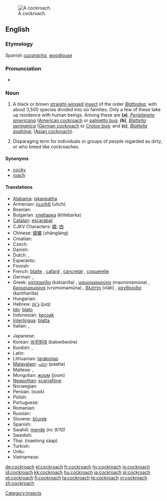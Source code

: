 [[Image:Cockroachcloseup.jpg|thumb|A cockroach.]]
==English==
{{wikipedia}}

===Etymology===
Spanish ''[[cucaracha]]'', [[woodlouse]]

===Pronunciation===
*{{audio|en-us-cockroach.ogg|Audio (US)}}

===Noun===
{{en-noun|es}}

# {{zoology}} A black or brown [[straight]][[-winged]] [[insect]] of the order ''[[Blattodea]]'', with about 3,500 species divided into six families. Only a few of these take up residence with human beings. Among these are '''(a)''', ''[[Periplaneta americana]]'' ([[American cockroach]] or [[palmetto bug]]; '''(b)''', ''[[Blattella germanica]]'' ([[German cockroach]] or [[Croton bug]]; and '''(c)''', ''[[Blattella asahinai]]'', ([[Asian cockroach]]).
# Disparaging term for individuals or groups of people regarded as dirty, or who breed like cockroaches.

====Synonyms====
*[[cocky]] {{italbrac|Australia|colloquial}}
*[[roach]] {{italbrac|US}}

====Translations====
{{trans-top|insect}}
*[[Alabama]]: [[iskanpatha]]
*Armenian: [[ուտիճ]] (utich)
* Bosnian: {{t-|bs|žohar|m}}
*Bulgarian: [[хлебарка]] (khlebarka) {{f}}
*[[Catalan]]: [[escarabat]] {{m}}
*CJKV Characters: [[蟑]]; [[甴]] {{italbrac|Cantonese}}
*Chinese: [[蟑螂]] (zhāngláng)
*Croatian: {{t+|hr|žohar|m}}
* Czech: {{t-|cs|šváb|m}}
* Danish: {{t+|da|kakerlak|c}}
* Dutch: {{t|nl|kakkerlak|m}}, {{t|nl|sissende kakkerlak|m}}
* Esperanto: {{t-|eo|blato|xs=Esperanto}}
* Finnish: {{t-|fi|torakka}}
*French: [[blatte]] {{f}}, [[cafard]] {{m}}, [[cancrelat]] {{m}}, [[coquerelle]] {{f}} {{italbrac|Quebec}}
* German: {{t+|de|Schabe|f}}, {{t|de|Kakerlake|m}}
*Greek: [[κατσαρίδα]] (katsaríða) {{f}}, [[μαυρομαμούνα]] (mavromamúna) {{f}}, [[βρομομαμούνα]] (vromomamúna) {{f}}, [[βλάττη]] (vláti) {{f}}, [[κανθαρίδα]] (kantharíða) {{italbrac|rare}} {{f}}
* Hungarian: {{t+|hu|csótány}}
*Hebrew: [[ג'וק|ג׳וּק]] (juq) {{m}}
*[[Ido]]: [[blato]]
*Indonesian: [[kecoak]]
*[[Interlingua]]: [[blatta]]
* Italian: {{t+|it|blatta|f}}, {{t+|it|scarafaggio|m}}
{{trans-mid}}
* Japanese: {{t+|ja|ゴキブリ|tr=gokiburi|sc=Jpan}}
*Korean: [[바퀴벌레]] (bakwibeolre)
*Kurdish: {{KUchar|[[سیسرک]]}}, {{KUchar|[[سیسارک]]}}
* Latin: {{t+|la|blatta|f}}
*Lithuanian: [[tarakonas]] {{m}}
*[[Malayalam]]: [[പാറ്റ]] (paatta)
* Maltese: {{t|mt|wirdiena|f|xs=Maltese}}, {{t|mt|kokroċ|m|xs=Maltese}}
*Mongolian: [[жоом]] (joom)
*[[Neapolitan]]: [[scarrafóne]]
* Norwegian: {{t|no|kakerlakk|m}}
*Persian: {{FAchar|[[سوسک]]}} (susk)
* Polish: {{t|pl|karaluch|m}}
* Portuguese: {{t+|pt|barata|f}}
* Romanian: {{t|ro|gândac|m}}
* Russian: {{t|ru|таракан|m|tr=tarakán|sc=Cyrl}}
*Slovene: [[ščurek]] {{m}}
* Spanish: {{t+|es|cucaracha|f}}
*Swahili: [[mende]] ''(nc 9/10)''
* Swedish: {{t|sv|kackerlacka|c}}
*Thai: {{THchar|[[แมลงสาบ]]}} (maelong sàap)
* Turkish: {{t-|tr|hamam böceği}}
*Urdu: {{URchar|[[جهنگر]]}} {{g|Urdu}}
* Vietnamese: {{t-|vi|con gián|xs=Vietnamese}}
{{trans-bottom}}

[[Category:Insects]]

[[de:cockroach]]
[[el:cockroach]]
[[fr:cockroach]]
[[hy:cockroach]]
[[io:cockroach]]
[[id:cockroach]]
[[kk:cockroach]]
[[hu:cockroach]]
[[ja:cockroach]]
[[pl:cockroach]]
[[pt:cockroach]]
[[fi:cockroach]]
[[ta:cockroach]]
[[te:cockroach]]
[[vi:cockroach]]
[[zh:cockroach]]